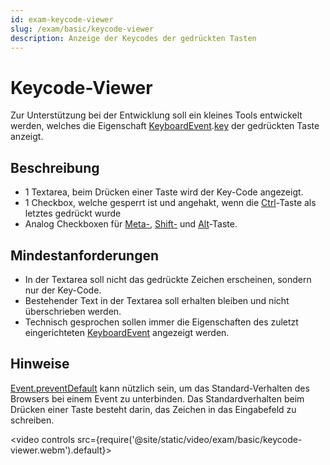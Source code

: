 ```yaml
---
id: exam-keycode-viewer
slug: /exam/basic/keycode-viewer
description: Anzeige der Keycodes der gedrückten Tasten
---
```


# Keycode-Viewer

Zur Unterstützung bei der Entwicklung soll ein kleines Tools entwickelt werden,
welches die Eigenschaft
[KeyboardEvent](https://developer.mozilla.org/en-US/docs/Web/API/KeyboardEvent).[key](https://developer.mozilla.org/en-US/docs/Web/API/KeyboardEvent/key)
der gedrückten Taste anzeigt.

## Beschreibung

* 1 Textarea, beim Drücken einer Taste wird der Key-Code angezeigt.
* 1 Checkbox, welche gesperrt ist und angehakt, wenn die
  [Ctrl](https://developer.mozilla.org/en-US/docs/Web/API/KeyboardEvent/ctrlKey)-Taste als letztes gedrückt wurde
* Analog Checkboxen für [Meta-](https://developer.mozilla.org/en-US/docs/Web/API/KeyboardEvent/metaKey),
  [Shift-](https://developer.mozilla.org/en-US/docs/Web/API/KeyboardEvent/shiftKey) und [Alt](https://developer.mozilla.org/en-US/docs/Web/API/KeyboardEvent/altKey)-Taste.


## Mindestanforderungen

* In der Textarea soll nicht das gedrückte Zeichen erscheinen, sondern nur der Key-Code.
* Bestehender Text in der Textarea soll erhalten bleiben und nicht überschrieben werden. 
* Technisch gesprochen sollen immer die Eigenschaften des zuletzt eingerichteten
  [KeyboardEvent](https://developer.mozilla.org/en-US/docs/Web/API/KeyboardEvent)
  angezeigt werden. 

## Hinweise

[Event.preventDefault](https://developer.mozilla.org/en-US/docs/Web/API/Event/preventDefault)
kann nützlich sein, um das Standard-Verhalten des Browsers bei einem Event zu unterbinden.
Das Standardverhalten beim Drücken einer Taste besteht darin, das Zeichen in
das Eingabefeld zu schreiben.

<video controls src={require('@site/static/video/exam/basic/keycode-viewer.webm').default}></video>

